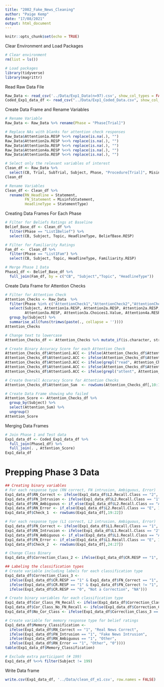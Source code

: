 ---
title: "2002_Fake_News_Cleaning"
author: "Paige Kemp"
date: "17/08/2021"
output: html_document
---

```{r setup, include=FALSE}
knitr::opts_chunk$set(echo = TRUE)
```

Clear Environment and Load Packages
```{r Clear Environment and Load Packages}
# Clear environment
rm(list = ls())

# Load packages
library(tidyverse)
library(magrittr)
```

Read Raw Data File
```{r Read Raw Data File}
Raw_Data <- read_csv('../Data/Exp1_Data(n=97).csv', show_col_types = FALSE)
Coded_Exp1_data_df <- read_csv("../Data/Exp1_Coded_Data.csv", show_col_types = FALSE)
```

Create Data Frame and Rename Variables
```{r Create Data Frame and Rename Variables}
# Rename Variable
Raw_Data <- Raw_Data %>% rename(Phase = "Phase[Trial]")

# Replace NAs with blanks for attention check responses
Raw_Data$Attention1a.RESP %<>% replace(is.na(.), "")
Raw_Data$Attention2a.RESP %<>% replace(is.na(.), "")
Raw_Data$Attention3a.RESP %<>% replace(is.na(.), "")
Raw_Data$Attention4a.RESP %<>% replace(is.na(.), "")
Raw_Data$Attention5a.RESP %<>% replace(is.na(.), "")

# Select only the relevant variables of interest
Clean_df <- Raw_Data %>%  
  select(CB, Trial, SubTrial, Subject, Phase, "Procedure[Trial]", MisinfoStatement, Statement, BeliefBase.RESP, Belief.RESP, Familiarity.RESP, TestItem.RESP, OtherAnswer.RESP, CR.RESP, Alternate, Target, Topic, StatementType)
Clean_df

# Rename Variables
Clean_df <- Clean_df %>%
  rename(RN_Headline = Statement,
         FN_Statement = MisinfoStatement,
         HeadlineType = StatementType)
```

Creating Data Frames For Each Phase
```{r Creating Data Frames For Each Phase}
# Filter for Beliefs Ratings at Baseline
Belief_Base_df <- Clean_df %>%
  filter(Phase == "List1Belief") %>%
  select(CB, Subject, Topic, HeadlineType, BeliefBase.RESP)

# Filter for Familiarity Ratings
Fam_df <-  Clean_df %>%
  filter(Phase == "List1Fam") %>%
  select(CB, Subject, Topic, HeadlineType, Familiarity.RESP)

# Merge Phase 1 Data
Phase1_df <- Belief_Base_df %>%
  full_join(Fam_df, by = c("CB", "Subject","Topic", "HeadlineType")) 
```

Create Data Frame for Attention Checks
```{r Create Data Frame for Attention Checks}
# Filter for Attention Check
Attention_Checks <- Raw_Data  %>% 
  filter(Phase %in% c("AttentionCheck1","AttentionCheck2","AttentionCheck3","AttentionCheck4","AttentionCheck5")) %>%
  select(Subject, Attention1a.RESP, Attention2a.RESP, Attention2a.RESP, Attention2a.Choices1.Value, 
         Attention3a.RESP, Attention3a.Choices1.Value, Attention4a.RESP, Attention5a.RESP, Attention5a.Choices1.Value) %>%
  group_by(Subject) %>% 
  summarise_all(funs(trimws(paste(., collapse = ''))))
Attention_Checks

# Change text to lowercase
Attention_Checks_df <- Attention_Checks %>% mutate_if(is.character, str_to_lower)

# Create Binary Accuracy Score for each Attention Check
Attention_Checks_df$Attention1.ACC <- ifelse(Attention_Checks_df$Attention1a.RESP == "i", 1, 0)
Attention_Checks_df$Attention2.ACC <- ifelse(Attention_Checks_df$Attention2a.RESP == "{pizza}", 1,0)
Attention_Checks_df$Attention3.ACC <- ifelse(grepl("read", Attention_Checks_df$Attention3a.RESP), 1, 0)
Attention_Checks_df$Attention4.ACC <- ifelse(Attention_Checks_df$Attention4a.RESP == "d", 1,0)
Attention_Checks_df$Attention5.ACC <- ifelse(grepl("attent", Attention_Checks_df$Attention5a.RESP), 1, 0)

# Create Overall Accuracy Score for Attention Checks
Attention_Checks_df$Attention_Sum  <- rowSums(Attention_Checks_df[,10:14])

# Create Data Frame showing who failed
Attention_Score <- Attention_Checks_df %>% 
  group_by(Subject) %>% 
  select(Attention_Sum) %>% 
  ungroup()
Attention_Score
```

Merging Data Frames
```{r Merging Data Frames}
# Join Phase 1 and Test data
Exp1_data_df <- Coded_Exp1_data_df %>% 
  full_join(Phase1_df) %>%   
  full_join(. , Attention_Score)
Exp1_data_df
```

# Prepping Phase 3 Data
```{r Prepping Phase 3 Data}
## Creating binary variables
# For each response type (RN correct, FN intrusion, Ambiguous, Error)
Exp1_data_df$RN_Correct <- ifelse(Exp1_data_df$L2.Recall.Class == "2", 1, 0)
Exp1_data_df$FN_Intrusion <- ifelse(Exp1_data_df$L2.Recall.Class == "1", 1, 0)
Exp1_data_df$RN_Ambiguous <- if_else(Exp1_data_df$L2.Recall.Class == "A", 1, 0)
Exp1_data_df$RN_Error <- if_else(Exp1_data_df$L2.Recall.Class == "E", 1, 0)
Exp1_data_df$Check_1  <- rowSums(Exp1_data_df[,19:22])

# For each response type (L1 correct, L2 intrusion, Ambiguous, Error)
Exp1_data_df$FN_Correct <- ifelse(Exp1_data_df$L1.Recall.Class == "1", 1, 0)
Exp1_data_df$RN_Intrusion <- ifelse(Exp1_data_df$L1.Recall.Class == "2", 1, 0)
Exp1_data_df$FN_Ambiguous <- if_else(Exp1_data_df$L1.Recall.Class == "A", 1, 0)
Exp1_data_df$FN_Error <- if_else(Exp1_data_df$L1.Recall.Class == "E", 1, 0)
Exp1_data_df$Check_2  <- rowSums(Exp1_data_df[,24:27])

# Change Class Binary
Exp1_data_df$Correction_Class_2 <- ifelse(Exp1_data_df$CR.RESP == "1", "Corrected", "Not Corrected")

## Labeling the classification types
# Create variable including labels for each classification type
Exp1_data_df$Correction_Class_3 <- 
  ifelse(Exp1_data_df$CR.RESP == "1" & Exp1_data_df$FN_Correct == "1", "Fake News Recalled",
  ifelse(Exp1_data_df$CR.RESP == "1" & Exp1_data_df$FN_Correct != "1", "Correction + Fake News Not Recalled",
  ifelse(Exp1_data_df$CR.RESP == "0", "Not a Correction", "NA")))

# Create binary variables for each classification type
Exp1_data_df$Cor_Class_FN_Recall <- ifelse(Exp1_data_df$Correction_Class_3 == "Fake News Recalled", 1, 0)
Exp1_data_df$Cor_Class_No_FN_Recall <- ifelse(Exp1_data_df$Correction_Class_3 == "Correction + Fake News Not Recalled", 1, 0)
Exp1_data_df$No_Cor_Class <- ifelse(Exp1_data_df$Correction_Class_3 == "Not a Correction", 1, 0)

# Create variable for memory response type for belief ratings
Exp1_data_df$Memory_Classification <- 
  ifelse(Exp1_data_df$RN_Correct == "1", "Real News Correct",
  ifelse(Exp1_data_df$FN_Intrusion == "1", "Fake News Intrusion",
  ifelse(Exp1_data_df$RN_Ambiguous == "1", "Other",
  ifelse(Exp1_data_df$RN_Error == "1", "Other", "0"))))
table(Exp1_data_df$Memory_Classification)

# Exclude extra participant (# 199)
Exp1_data_df %<>% filter(Subject != 199)
```

Write Data frame
```{r Write Data frame}
write.csv(Exp1_data_df, '../Data/clean_df_e1.csv', row.names = FALSE)
```



